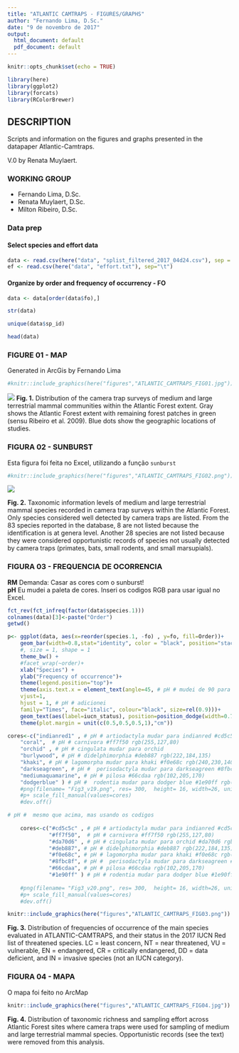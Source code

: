 ```yaml
---
title: "ATLANTIC CAMTRAPS - FIGURES/GRAPHS"
author: "Fernando Lima, D.Sc."
date: "9 de novembro de 2017"
output:
  html_document: default
  pdf_document: default
---
```


```r
knitr::opts_chunk$set(echo = TRUE)
```

```r
library(here)
library(ggplot2)
library(forcats)
library(RColorBrewer)
```

## DESCRIPTION

Scripts and information on the figures and graphs presented in the datapaper Atlantic-Camtraps.

V.0 by Renata Muylaert.

### WORKING GROUP

-   Fernando Lima, D.Sc.
-   Renata Muylaert, D.Sc.
-   Milton Ribeiro, D.Sc.

### Data prep

#### Select species and effort data

```r
data <- read.csv(here("data", "splist_filtered_2017_04d24.csv"), sep = ",")
ef <- read.csv(here("data", "effort.txt"), sep="\t")
```

#### Organize by order and frequency of occurrency - FO

```r
data <- data[order(data$fo),]

str(data)

unique(data$sp_id)

head(data)
```

### FIGURE 01 - MAP

Generated in ArcGis by Fernando Lima

```r
#knitr::include_graphics(here("figures","ATLANTIC_CAMTRAPS_FIG01.jpg"))
```

![](images/ATLANTIC_CAMTRAPS_FIG01.jpg)
**Fig. 1.** Distribution of the camera trap surveys of medium and large terrestrial mammal communities within the Atlantic Forest extent. Gray shows the Atlantic Forest extent with remaining forest patches in green (sensu Ribeiro et al. 2009). Blue dots show the geographic locations of studies.

### FIGURA 02 - SUNBURST

Esta figura foi feita no Excel, utilizando a função `sunburst`

```r
#knitr::include_graphics(here("figures","ATLANTIC_CAMTRAPS_FIG02.png"))
```

![](images/ATLANTIC_CAMTRAPS_FIG02.png)

**Fig. 2.** Taxonomic information levels of medium and large terrestrial mammal species recorded in camera trap surveys within the Atlantic Forest. Only species considered well detected by camera traps are listed. From the 83 species reported in the database, 8 are not listed because the identification is at genera level. Another 28 species are not listed because they were considered opportunistic records of species not usually detected by camera traps (primates, bats, small rodents, and small marsupials).

### FIGURA 03 - FREQUENCIA DE OCORRENCIA

**RM** Demanda: Casar as cores com o sunburst!\
**pH** Eu mudei a paleta de cores. Inseri os codigos RGB para usar igual no Excel.

```r
fct_rev(fct_infreq(factor(data$species.1)))
colnames(data)[3]<-paste("Order")
getwd()

p<-	ggplot(data, aes(x=reorder(species.1, -fo) , y=fo, fill=Order))+
  	geom_bar(width=0.8,stat="identity", color = "black", position="stack", size =0.3) + #dimgray
  	#, size = 1, shape = 1
	theme_bw() +
	#facet_wrap(~order)+
	xlab("Species") + 
  	ylab("Frequency of occurrence")+
	theme(legend.position="top")+
  	theme(axis.text.x = element_text(angle=45, # pH # mudei de 90 para 45
	vjust=1,
	hjust = 1, # pH # adicionei
	family="Times", face="italic", colour="black", size=rel(0.9)))+
	geom_text(aes(label=iucn_status), position=position_dodge(width=0.7), size=3, colour="black", vjust=-0.25)+
	theme(plot.margin = unit(c(0.5,0.5,0.5,1),"cm"))

cores<-c("indianred1" , # pH # artiodactyla mudar para indianred #cd5c5c rgb(205,92,92)
	"coral",  # pH # carnivora #ff7f50 rgb(255,127,80)
	"orchid" , # pH # cingulata mudar para orchid 
	"burlywood", # pH # didelphimorphia #deb887 rgb(222,184,135)
	"khaki", # pH # lagomorpha mudar para khaki #f0e68c rgb(240,230,140)
	"darkseagreen", # pH #  perisodactyla mudar para darkseagreen #8fbc8f rgb(143,188,143)
	"mediumaquamarine", # pH # pilosa #66cdaa rgb(102,205,170)   
	"dodgerblue" ) # pH #  rodentia mudar para dodger blue #1e90ff rgb(30,144,255)
	#png(filename= "Fig3_v19.png", res= 300,  height= 16, width=26, unit="cm")
	#p+ scale_fill_manual(values=cores)
	#dev.off()

# pH #  mesmo que acima, mas usando os codigos
	
	cores<-c("#cd5c5c" , # pH # artiodactyla mudar para indianred #cd5c5c rgb(205,92,92)
	         "#ff7f50",  # pH # carnivora #ff7f50 rgb(255,127,80)
	         "#da70d6" , # pH # cingulata mudar para orchid #da70d6 rgb(218,112,214)
	         "#deb887", # pH # didelphimorphia #deb887 rgb(222,184,135)
	         "#f0e68c", # pH # lagomorpha mudar para khaki #f0e68c rgb(240,230,140)
	         "#8fbc8f", # pH #  perisodactyla mudar para darkseagreen #8fbc8f rgb(143,188,143)
	         "#66cdaa", # pH # pilosa #66cdaa rgb(102,205,170)   
	         "#1e90ff" ) # pH # rodentia mudar para dodger blue #1e90ff rgb(30,144,255)
	
	#png(filename= "Fig3_v20.png", res= 300,  height= 16, width=26, unit="cm")
	#p+ scale_fill_manual(values=cores)
	#dev.off()
```

```r
knitr::include_graphics(here("figures","ATLANTIC_CAMTRAPS_FIG03.png"))
```

**Fig. 3.** Distribution of frequencies of occurrence of the main species evaluated in ATLANTIC-CAMTRAPS, and their status in the 2017 IUCN Red list of threatened species. LC = least concern, NT = near threatened, VU = vulnerable, EN = endangered, CR = critically endangered, DD = data deficient, and IN = invasive species (not an IUCN category).

### FIGURA 04 - MAPA

O mapa foi feito no ArcMap

```r
knitr::include_graphics(here("figures","ATLANTIC_CAMTRAPS_FIG04.jpg"))
```

**Fig. 4.** Distribution of taxonomic richness and sampling effort across Atlantic Forest sites where camera traps were used for sampling of medium and large terrestrial mammal species. Opportunistic records (see the text) were removed from this analysis.
